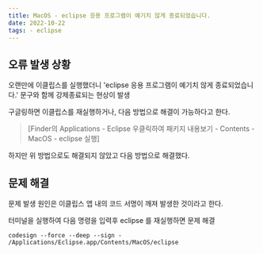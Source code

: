 ```yaml
---
title: MacOS - eclipse 응용 프로그램이 예기치 않게 종료되었습니다.
date: 2022-10-22
tags: - eclipse
---
```


## 오류 발생 상황

오랜만에 이클립스를 실행했더니 'eclipse 응용 프로그램이 예기치 않게 종료되었습니다.' 문구와 함께 강제종료되는 현상이 발생

구글링하면 이클립스를 재실행하거나, 다음 방법으로 해결이 가능하다고 한다.

> [Finder의 Applications - Eclipse 우클릭하여 패키지 내용보기 - Contents - MacOS - eclipse 실행]

하지만 위 방법으로도 해결되지 않았고 다음 방법으로 해결했다.

## 문제 해결

문제 발생 원인은 이클립스 앱 내의 코드 서명이 깨져 발생한 것이라고 한다.

터미널을 실행하여 다음 명령을 입력후 eclipse 를 재실행하면 문제 해결

```
codesign --force --deep --sign - /Applications/Eclipse.app/Contents/MacOS/eclipse
```
